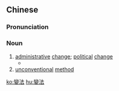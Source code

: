 {{also|变法}}
==Chinese==
{{zh-forms|s=变法|lit=to change law; to change way}}

===Pronunciation===
{{zh-pron
|m=biànfǎ
|c=bin3 faat3
|cat=n
}}

===Noun===
{{zh-noun}}

# [[administrative]] [[change]]; [[political]] [[change]]
#* {{zh-x|變法 變得 人心惶惶，怨聲載{zài}道。居然 還 找 日本人 當 顧問。這 不是 引狼入室，請.鬼.來.開.藥方 呢？|The '''administrative reform''' has turned public sentiment into fright that hue and cry can be heard from every corner. Yet you went to extremes to get a Japanese to serve as your adviser? Isn't this an act of leading a wolf into your chamber, inviting a ghost to write for you a medication order?|ref={{w|zh:苍穹之昴 (电视剧)|The Firmament of the Pleiades}}}}
# [[unconventional]] [[method]]

[[ko:變法]]
[[hu:變法]]